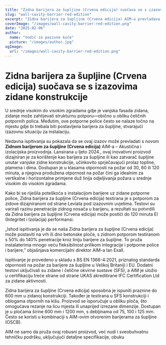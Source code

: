 ```yaml
---
title: "Zidna barijera za šupljine (Crvena edicija) suočava se s izazovima zidane konstrukcije"
slug: "wall-cavity-barrier-red-edition"
excerpt: "Zidna barijera za šupljine (Crvena edicija) AIM-a prevladava izazove instalacije integrirajući se s zidanim potporama dok osigurava robusnu zaštitu od požara."
coverImage: "/images/wall-cavity-barrier-red-edition.png"
date: "2025-02-06"
author:
  name: "Vodič za pasivne kuće"
  picture: "/images/author.jpg"
ogImage:
  url: "/images/wall-cavity-barrier-red-edition.png"
---
```


# Zidna barijera za šupljine (Crvena edicija) suočava se s izazovima zidane konstrukcije

U srednje visokim do visokim zgradama gdje je vanjska fasada zidana, zidanje može zahtijevati strukturnu potporu—obično u obliku čeličnih potpornih polica. Međutim, ove potporne police često se nalaze točno na mjestu gdje bi trebala biti postavljena barijera za šupljine, stvarajući izazovnu situaciju za instalaciju.

Nedavna ispitivanja su pokazala da se ovaj izazov može prevladati s novom **Zidnom barijerom za šupljine (Crvena edicija)** AIM-a – Akustična i izolacijska proizvodnja. Lansirana u ljeto 2024., ovaj inovativni proizvod dizajniran je za korištenje kao barijera za šupljine ili kao zatvarač šupljine unutar vanjske zidne konstrukcije, učinkovito sprječavajući prolaz topline, plamena i dima. Dostupan je u klasama otpornosti na požar od 30, 60 ili 120 minuta, a njegova produžena otpornost na požar čini ga idealnim za vertikalne i horizontalne primjene duž linija odjeljivanja požara u srednje visokim do visokim zgradama.

Kako bi se riješila poteškoća s instalacijom barijere uz zidane potporne police, Zidna barijera za šupljine (Crvena edicija) testirana je s potporom za zidove dizajniranom od strane Leviata pod izazovnim uvjetima. Testovi su varirali razinu penetracije zidnog nosača u barijeru, a rezultati su potvrdili da Zidna barijera za šupljine (Crvena edicija) može postići do 120 minuta EI (Integritet i Izolacija) performansi.

„Ishod ispitivanja je da se naša Zidna barijera za šupljine (Crvena edicija) može postaviti na vrh ili dno betonske ploče, s zidnom potporom testiranom s 50% do 140% penetracije kroz liniju barijere za šupljine. To pruža instalaterima mnogo veću fleksibilnost prilikom integracije i potporne police i barijere,” objašnjava komercijalni direktor AIM-a Ian Exall.

Ispitivanje je provedeno u skladu s BS EN 1366-4:2021, priznatog standarda otpornosti na požar za barijere za šupljine u Velikoj Britaniji i EU. Dodatni testovi uključivali su zidane i čelične okvirne sustave (SFS), a AIM je uložio u certifikaciju treće strane od strane UKAS akreditirane IFC Certification Ltd za zidane aktivnosti.

Zidna barijera za šupljine (Crvena edicija) sposobna je ispuniti praznine do 600 mm u zidanoj konstrukciji. Također je testirana u SFS konstrukciji i oblogama otpornih na kišu. Proizvod se isporučuje u obliku ploča, što omogućava rezanje na licu mjesta ili unaprijed izrezane dimenzije. Dostupan je u pločama širine 600 mm i 1200 mm, s debljinama od 75, 100 i 125 mm. Često se koristi u kombinaciji s AIM-ovim otvorenim barijerama za šupljine (OSCB).

AIM ne samo da pruža ovaj robusni proizvod, već nudi i sveobuhvatnu tehničku podršku, uključujući detaljne specifikacije, obuku